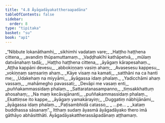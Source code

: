 ```yaml
---
title: "4.8 Āyāgadāyakattheraapadāna"
tableOfContents: false
sidebar:
  order: 8
type: "tipitaka"
basket: "su"
book: "ap1"
---
```



<DynamicBreadcrumb />

<Division number="94" book="ap1" bookNo="20" page="99">

<Paragraph number="1180" type="verses" book="ap1">
_“Nibbute lokanāthamhi,_  
_sikhimhi vadataṃ vare;_  
_Haṭṭho haṭṭhena cittena,_  
_avandiṃ thūpamuttamaṃ._  

</Paragraph>

</Division>
<Division number="95" book="ap1" bookNo="20" page="99">

<Paragraph number="1181" type="verses" book="ap1">
_Vaḍḍhakīhi kathāpetvā,_  
_mūlaṃ datvānahaṃ tadā;_  
_Haṭṭho haṭṭhena cittena,_  
_āyāgaṃ kārapesahaṃ._  

</Paragraph>

</Division>
<Division number="96" book="ap1" bookNo="20" page="99">

<Paragraph number="1182" type="verses" book="ap1">
_Aṭṭha kappāni devesu,_  
_abbokiṇṇaṃ vasiṃ ahaṃ;_  
_Avasesesu kappesu,_  
_vokiṇṇaṃ saṃsariṃ ahaṃ._  

</Paragraph>

</Division>
<Division number="97" book="ap1" bookNo="20" page="99">

<Paragraph number="1183" type="verses" book="ap1">
_Kāye visaṃ na kamati,_  
_satthāni na ca hanti me;_  
_Udakehaṃ na miyyāmi,_  
_āyāgassa idaṃ phalaṃ._  

</Paragraph>

</Division>
<Division number="98" book="ap1" bookNo="20" page="99">

<Paragraph number="1184" type="verses" book="ap1">
_Yadicchāmi ahaṃ vassaṃ,_  
_mahāmegho pavassati;_  
_Devāpi me vasaṃ enti,_  
_puññakammassidaṃ phalaṃ._  

</Paragraph>

</Division>
<Division number="99" book="ap1" bookNo="20" page="99">

<Paragraph number="1185" type="verses" book="ap1">
_Sattaratanasampanno,_  
_tiṃsakkhattuṃ ahosahaṃ;_  
_Na maṃ kecāvajānanti,_  
_puññakammassidaṃ phalaṃ._  

</Paragraph>

</Division>
<Division number="100" book="ap1" bookNo="20" page="99">

<Paragraph number="1186" type="verses" book="ap1">
_Ekattiṃse ito kappe,_  
_āyāgaṃ yamakārayiṃ;_  
_Duggatiṃ nābhijānāmi,_  
_āyāgassa idaṃ phalaṃ._  

</Paragraph>

</Division>
<Division number="101" book="ap1" bookNo="20" page="100">

<Paragraph number="1187" type="verses" book="ap1">
_Paṭisambhidā catasso,_  
_ …pe… _  
_kataṃ buddhassa sāsanaṃ”._  

</Paragraph>

<Paragraph number="1188" book="ap1">
Itthaṃ sudaṃ āyasmā āyāgadāyako thero imā gāthāyo abhāsitthāti.

</Paragraph>
</Division>

<Paragraph number="1189" type="center" book="ap1">
Āyāgadāyakattherassāpadānaṃ aṭṭhamaṃ.
</Paragraph>